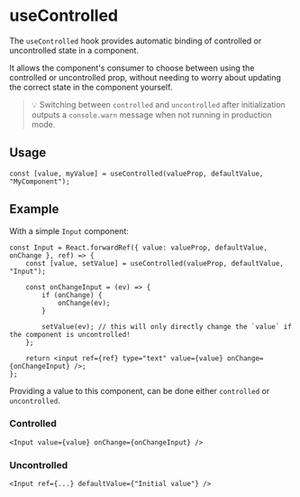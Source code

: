 <Meta title="Utils/hooks/useControlled" />

# useControlled

The `useControlled` hook provides automatic binding of controlled or uncontrolled state in a component.

It allows the component's consumer to choose between using the controlled or uncontrolled prop,
without needing to worry about updating the correct state in the component yourself.

> 💡 Switching between `controlled` and `uncontrolled` after initialization outputs a `console.warn` message
> when not running in production mode.

## Usage

```tsx
const [value, myValue] = useControlled(valueProp, defaultValue, "MyComponent");
```

## Example

With a simple `Input` component:

```tsx
const Input = React.forwardRef({ value: valueProp, defaultValue, onChange }, ref) => {
	const [value, setValue] = useControlled(valueProp, defaultValue, "Input");

	const onChangeInput = (ev) => {
		if (onChange) {
			onChange(ev);
		}

		setValue(ev); // this will only directly change the `value` if the component is uncontrolled!
	};

	return <input ref={ref} type="text" value={value} onChange={onChangeInput} />;
};
```

Providing a value to this component, can be done either `controlled` or `uncontrolled`.

### Controlled

```tsx
<Input value={value} onChange={onChangeInput} />
```

### Uncontrolled

```tsx
<Input ref={...} defaultValue={"Initial value"} />
```
